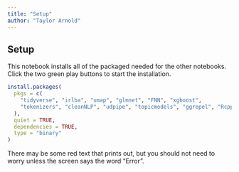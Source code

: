 ```yaml
---
title: "Setup"
author: "Taylor Arnold"
---
```


## Setup

This notebook installs all of the packaged needed for the other notebooks.
Click the two green play buttons to start the installation.

```r
install.packages(
  pkgs = c(
    "tidyverse", "irlba", "umap", "glmnet", "FNN", "xgboost",
    "tokenizers", "cleanNLP", "udpipe", "topicmodels", "ggrepel", "RcppRoll"
  ),
  quiet = TRUE,
  dependencies = TRUE,
  type = "binary"
)
```

There may be some red text that prints out, but you should not need to worry
unless the screen says the word "Error".
